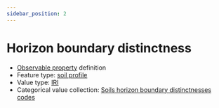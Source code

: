 ```yaml
---
sidebar_position: 2
---
```



# Horizon boundary distinctness

- [Observable property](/viewers/dawe-vocabs?uri=https://linked.data.gov.au/def/nrm/181f2d40-8cb7-4b0e-83cb-90ca77b6327f) definition
- Feature type: [soil profile](http://linked.data.gov.au/def/tern-cv/80c39b95-0912-4267-bb66-2fa081683723)
- Value type: [IRI](https://w3id.org/tern/ontologies/tern/IRI)
- Categorical value collection: [Soils horizon boundary distinctnesses codes](/viewers/dawe-vocabs?uri=https://linked.data.gov.au/def/nrm/1c6b54da-bb31-4496-974e-050531b15e30)

<Example
  protocolModule="soil-subsite-sampling"
  observableProperty="https://linked.data.gov.au/def/nrm/181f2d40-8cb7-4b0e-83cb-90ca77b6327f"
/>
